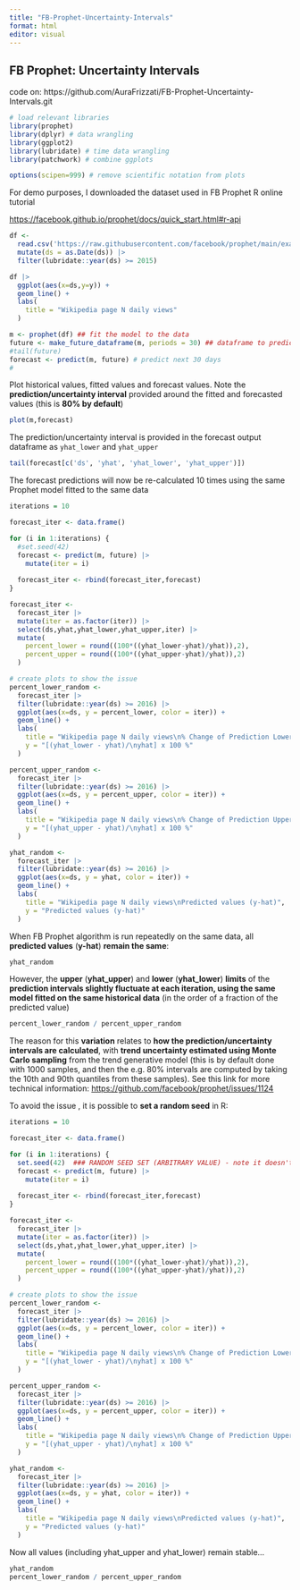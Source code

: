```yaml
---
title: "FB-Prophet-Uncertainty-Intervals"
format: html
editor: visual
---
```


## FB Prophet: Uncertainty Intervals

code on:
https://github.com/AuraFrizzati/FB-Prophet-Uncertainty-Intervals.git

```r
# load relevant libraries
library(prophet)
library(dplyr) # data wrangling
library(ggplot2)
library(lubridate) # time data wrangling
library(patchwork) # combine ggplots

options(scipen=999) # remove scientific notation from plots
```

For demo purposes, I downloaded the dataset used in FB Prophet R online tutorial

<https://facebook.github.io/prophet/docs/quick_start.html#r-api>

```r
df <- 
  read.csv('https://raw.githubusercontent.com/facebook/prophet/main/examples/example_wp_log_peyton_manning.csv') |>
  mutate(ds = as.Date(ds)) |>
  filter(lubridate::year(ds) >= 2015)

```

```r
df |>
  ggplot(aes(x=ds,y=y)) +
  geom_line() +
  labs(
    title = "Wikipedia page N daily views"
  )
```

```r
m <- prophet(df) ## fit the model to the data
future <- make_future_dataframe(m, periods = 30) ## dataframe to predict for next 30 days
#tail(future)
forecast <- predict(m, future) # predict next 30 days
#
```

Plot historical values, fitted values and forecast values. Note the **prediction/uncertainty interval** provided around the fitted and forecasted values (this is **80% by default**)

```r
plot(m,forecast)
```

The prediction/uncertainty interval is provided in the forecast output dataframe as `yhat_lower` and `yhat_upper`

```r
tail(forecast[c('ds', 'yhat', 'yhat_lower', 'yhat_upper')])
```

The forecast predictions will now be re-calculated 10 times using the same Prophet model fitted to the same data

```r
iterations = 10

forecast_iter <- data.frame()

for (i in 1:iterations) {
  #set.seed(42)
  forecast <- predict(m, future) |>
    mutate(iter = i)
  
  forecast_iter <- rbind(forecast_iter,forecast)
}

forecast_iter <-
  forecast_iter |>
  mutate(iter = as.factor(iter)) |>
  select(ds,yhat,yhat_lower,yhat_upper,iter) |>
  mutate(
    percent_lower = round((100*((yhat_lower-yhat)/yhat)),2),
    percent_upper = round((100*((yhat_upper-yhat)/yhat)),2)
  )

```

```r
# create plots to show the issue
percent_lower_random <-
  forecast_iter |>
  filter(lubridate::year(ds) >= 2016) |>
  ggplot(aes(x=ds, y = percent_lower, color = iter)) +
  geom_line() +
  labs(
    title = "Wikipedia page N daily views\n% Change of Prediction Lower Limit",
    y = "[(yhat_lower - yhat)/\nyhat] x 100 %"
  )

percent_upper_random <-
  forecast_iter |>
  filter(lubridate::year(ds) >= 2016) |>
  ggplot(aes(x=ds, y = percent_upper, color = iter)) +
  geom_line() +
  labs(
    title = "Wikipedia page N daily views\n% Change of Prediction Upper Limit",
    y = "[(yhat_upper - yhat)/\nyhat] x 100 %"
  )

yhat_random <-
  forecast_iter |>
  filter(lubridate::year(ds) >= 2016) |>
  ggplot(aes(x=ds, y = yhat, color = iter)) +
  geom_line() +
  labs(
    title = "Wikipedia page N daily views\nPredicted values (y-hat)",
    y = "Predicted values (y-hat)"
  )
```

When FB Prophet algorithm is run repeatedly on the same data, all **predicted values** (**y-hat**) **remain the same**:

```r
yhat_random
```

However, the **upper** (**yhat_upper**) and **lower** (**yhat_lower**) **limits** of the **prediction intervals slightly fluctuate at each iteration, using the same model fitted on the same historical data** (in the order of a fraction of the predicted value)

```r
percent_lower_random / percent_upper_random
```

The reason for this **variation** relates to **how the prediction/uncertainty intervals are calculated**, with **trend uncertainty estimated using Monte Carlo sampling** from the trend generative model (this is by default done with 1000 samples, and then the e.g. 80% intervals are computed by taking the 10th and 90th quantiles from these samples). See this link for more technical information: <https://github.com/facebook/prophet/issues/1124>

To avoid the issue , it is possible to **set a random seed** in R:

```r
iterations = 10

forecast_iter <- data.frame()

for (i in 1:iterations) {
  set.seed(42)  ### RANDOM SEED SET (ARBITRARY VALUE) - note it doesn't work outside of the loop
  forecast <- predict(m, future) |>
    mutate(iter = i)
  
  forecast_iter <- rbind(forecast_iter,forecast)
}

forecast_iter <-
  forecast_iter |>
  mutate(iter = as.factor(iter)) |>
  select(ds,yhat,yhat_lower,yhat_upper,iter) |>
  mutate(
    percent_lower = round((100*((yhat_lower-yhat)/yhat)),2),
    percent_upper = round((100*((yhat_upper-yhat)/yhat)),2)
  )

# create plots to show the issue
percent_lower_random <-
  forecast_iter |>
  filter(lubridate::year(ds) >= 2016) |>
  ggplot(aes(x=ds, y = percent_lower, color = iter)) +
  geom_line() +
  labs(
    title = "Wikipedia page N daily views\n% Change of Prediction Lower Limit",
    y = "[(yhat_lower - yhat)/\nyhat] x 100 %"
  )

percent_upper_random <-
  forecast_iter |>
  filter(lubridate::year(ds) >= 2016) |>
  ggplot(aes(x=ds, y = percent_upper, color = iter)) +
  geom_line() +
  labs(
    title = "Wikipedia page N daily views\n% Change of Prediction Upper Limit",
    y = "[(yhat_upper - yhat)/\nyhat] x 100 %"
  )

yhat_random <-
  forecast_iter |>
  filter(lubridate::year(ds) >= 2016) |>
  ggplot(aes(x=ds, y = yhat, color = iter)) +
  geom_line() +
  labs(
    title = "Wikipedia page N daily views\nPredicted values (y-hat)",
    y = "Predicted values (y-hat)"
  )
```

Now all values (including yhat_upper and yhat_lower) remain stable...

```r
yhat_random
percent_lower_random / percent_upper_random
```
